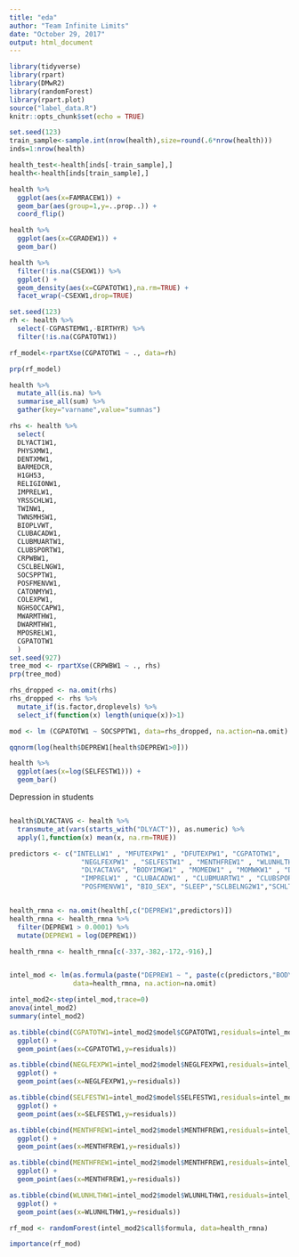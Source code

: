 ```yaml
---
title: "eda"
author: "Team Infinite Limits"
date: "October 29, 2017"
output: html_document
---
```


```r
library(tidyverse)
library(rpart)
library(DMwR2)
library(randomForest)
library(rpart.plot)
source("label_data.R")
knitr::opts_chunk$set(echo = TRUE)

set.seed(123)
train_sample<-sample.int(nrow(health),size=round(.6*nrow(health)))
inds=1:nrow(health)

health_test<-health[inds[-train_sample],]
health<-health[inds[train_sample],]

```

```r

health %>%
  ggplot(aes(x=FAMRACEW1)) +
  geom_bar(aes(group=1,y=..prop..)) +
  coord_flip()

```

```r

health %>%
  ggplot(aes(x=CGRADEW1)) +
  geom_bar()

```

```r
health %>%
  filter(!is.na(CSEXW1)) %>%
  ggplot() +
  geom_density(aes(x=CGPATOTW1),na.rm=TRUE) +
  facet_wrap(~CSEXW1,drop=TRUE)
```


```r
set.seed(123)
rh <- health %>%
  select(-CGPASTEMW1,-BIRTHYR) %>%
  filter(!is.na(CGPATOTW1))

rf_model<-rpartXse(CGPATOTW1 ~ ., data=rh)

prp(rf_model)
```

```r
health %>%
  mutate_all(is.na) %>%
  summarise_all(sum) %>%
  gather(key="varname",value="sumnas")
```

```r
rhs <- health %>%
  select(
  DLYACT1W1,
  PHYSXMW1,
  DENTXMW1,
  BARMEDCR,
  H1GH53,
  RELIGIONW1,
  IMPRELW1,
  YRSSCHLW1,
  TWINW1,
  TWNSMHSW1,
  BIOPLVWT,
  CLUBACADW1,
  CLUBMUARTW1,
  CLUBSPORTW1,
  CRPWBW1,
  CSCLBELNGW1,
  SOCSPPTW1,
  POSFMENVW1,
  CATONMYW1,
  COLEXPW1,
  NGHSOCCAPW1,
  MWARMTHW1,
  DWARMTHW1,
  MPOSRELW1,
  CGPATOTW1
  )
set.seed(927)
tree_mod <- rpartXse(CRPWBW1 ~ ., rhs)
prp(tree_mod)
```

```r
rhs_dropped <- na.omit(rhs)
rhs_dropped <- rhs %>%
  mutate_if(is.factor,droplevels) %>%
  select_if(function(x) length(unique(x))>1)

mod <- lm (CGPATOTW1 ~ SOCSPPTW1, data=rhs_dropped, na.action=na.omit)
```

```r
qqnorm(log(health$DEPREW1[health$DEPREW1>0]))

```
```r
health %>%
  ggplot(aes(x=log(SELFESTW1))) +
  geom_bar() 
```

Depression in students

```r

```

```r

health$DLYACTAVG <- health %>%
  transmute_at(vars(starts_with("DLYACT")), as.numeric) %>%
  apply(1,function(x) mean(x, na.rm=TRUE))

predictors <- c("INTELLW1" , "MFUTEXPW1" , "DFUTEXPW1", "CGPATOTW1",
                  "NEGLFEXPW1" , "SELFESTW1" , "MENTHFREW1" , "WLUNHLTHW1" ,
                  "DLYACTAVG", "BODYIMGW1" , "MOMEDW1" , "MOMWKW1" , "DADWKW1" , 
                  "IMPRELW1" , "CLUBACADW1" , "CLUBMUARTW1" , "CLUBSPORTW1" , "SOCSPPTW1" , 
                  "POSFMENVW1", "BIO_SEX", "SLEEP","SCLBELNG2W1","SCHLTRBLW1","CPRBEHLMW1")


health_rmna <- na.omit(health[,c("DEPREW1",predictors)])
health_rmna <- health_rmna %>%
  filter(DEPREW1 > 0.0001) %>%
  mutate(DEPREW1 = log(DEPREW1))

```

```r

health_rmna <- health_rmna[c(-337,-382,-172,-916),]


intel_mod <- lm(as.formula(paste("DEPREW1 ~ ", paste(c(predictors,"BODYIMGW1*BIO_SEX"),collapse="+"))),
                data=health_rmna, na.action=na.omit)

intel_mod2<-step(intel_mod,trace=0)
anova(intel_mod2)
summary(intel_mod2)
```
```r

as.tibble(cbind(CGPATOTW1=intel_mod2$model$CGPATOTW1,residuals=intel_mod$residuals)) %>%
  ggplot() + 
  geom_point(aes(x=CGPATOTW1,y=residuals))

```
```r
as.tibble(cbind(NEGLFEXPW1=intel_mod2$model$NEGLFEXPW1,residuals=intel_mod$residuals)) %>%
  ggplot() + 
  geom_point(aes(x=NEGLFEXPW1,y=residuals))
```
```r
as.tibble(cbind(SELFESTW1=intel_mod2$model$SELFESTW1,residuals=intel_mod$residuals)) %>%
  ggplot() + 
  geom_point(aes(x=SELFESTW1,y=residuals))
```
```r
as.tibble(cbind(MENTHFREW1=intel_mod2$model$MENTHFREW1,residuals=intel_mod$residuals)) %>%
  ggplot() + 
  geom_point(aes(x=MENTHFREW1,y=residuals))
```

```r
as.tibble(cbind(MENTHFREW1=intel_mod2$model$MENTHFREW1,residuals=intel_mod$residuals)) %>%
  ggplot() + 
  geom_point(aes(x=MENTHFREW1,y=residuals))
```

```r
as.tibble(cbind(WLUNHLTHW1=intel_mod2$model$WLUNHLTHW1,residuals=intel_mod$residuals)) %>%
  ggplot() + 
  geom_point(aes(x=WLUNHLTHW1,y=residuals))
```

```r

rf_mod <- randomForest(intel_mod2$call$formula, data=health_rmna)

importance(rf_mod)
```
